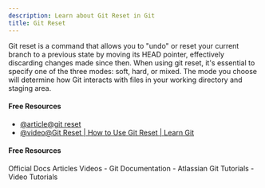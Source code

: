```yaml
---
description: Learn about Git Reset in Git
title: Git Reset
---
```


Git reset is a command that allows you to "undo" or reset your current branch to a previous state by moving its HEAD pointer, effectively discarding changes made since then. When using git reset, it's essential to specify one of the three modes: soft, hard, or mixed. The mode you choose will determine how Git interacts with files in your working directory and staging area.

#### Free Resources

- [@article@git reset](https://www.atlassian.com/git/tutorials/undoing-changes/git-reset)
- [@video@Git Reset | How to Use Git Reset | Learn Git](https://www.youtube.com/watch?v=s1idhUiCk38)

#### Free Resources

<Tabs defaultValue="official">
<TabsList>
<TabsTrigger value="official">Official Docs</TabsTrigger>
<TabsTrigger value="article">Articles</TabsTrigger>
<TabsTrigger value="video">Videos</TabsTrigger>
</TabsList>

<TabsContent value="official">
- <Link href="https://git-scm.com/docs">Git Documentation</Link>
</TabsContent>
<TabsContent value="article">
- <Link href="https://www.atlassian.com/git/tutorials">Atlassian Git Tutorials</Link>
</TabsContent>
<TabsContent value="video">
- <Link href="https://www.youtube.com/results?search_query=git+git-reset+tutorial">Video Tutorials</Link>
</TabsContent>
</Tabs>
